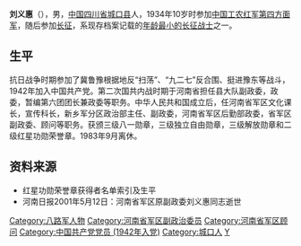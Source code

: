 '''刘义惠'''（{{bd|1924年||2001年|5月11日|catIdx=L刘}}），男，[[中国|中国]][[四川省|四川省]][[城口县|城口县]]人，1934年10岁时参加[[中国工农红军|中国工农红军]][[红四方面军|第四方面军]]，随后参加[[长征|长征]]，系现存档案记载的[[红小鬼|年龄最小的长征战士]]之一。

==生平==
抗日战争时期参加了冀鲁豫根据地反“扫荡”、“九二七”反合围、挺进豫东等战斗，1942年加入中国共产党。第二次国共内战时期于河南省担任县大队副政委，政委，暂编第六团团长兼政委等职务。中华人民共和国成立后，任河南省军区文化课长，宣传科长，新乡军分区政治部主任、副政委，河南省军区后勤部政委，省军区副政委、顾问等职务。获颁三级八一勋章，三级独立自由勋章，三级解放勋章和二级红星功勋荣誉章。1983年9月离休。

==资料来源==

*红星功勋荣誉章获得者名单索引及生平 
*河南日报2001年5月12日：河南省军区原副政委刘义惠同志逝世

{{DEFAULTSORT:L}}
[[Category:八路军人物|Category:八路军人物]]
[[Category:河南省军区副政治委员|Category:河南省军区副政治委员]]
[[Category:河南省军区顾问|Category:河南省军区顾问]]
[[Category:中国共产党党员_(1942年入党)|Category:中国共产党党员 (1942年入党)]]
[[Category:城口人|Category:城口人]]
[[Category:刘姓|Y]]